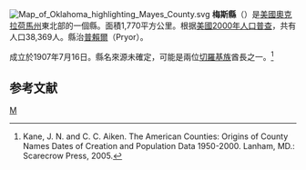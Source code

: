 {{noteTA
|T=zh-hans:梅斯县 (俄克拉何马州);zh-hk:梅斯縣 (奧克拉荷馬州);zh-tw:梅斯郡 (奧克拉荷馬州);
}}
[[File:Map_of_Oklahoma_highlighting_Mayes_County.svg|right]]
'''梅斯縣'''（{{lang-en|Mayes County}}）是[[美國|美國]][[奧克拉荷馬州|奧克拉荷馬州]]東北部的一個縣。面積1,770平方公里。根据[[美國2000年人口普查|美國2000年人口普查]]，共有人口38,369人。縣治[[普賴爾_(奧克拉荷馬州)|普賴爾]]（Pryor）。

成立於1907年7月16日。縣名來源未確定，可能是兩位[[切羅基族|切羅基族]]酋長之一。<ref>Kane, J. N. and C. C. Aiken. The American Counties: Origins of County Names Dates of Creation and Population Data 1950-2000. Lanham, MD.: Scarecrow Press, 2005.</ref>

==参考文献==
<div class="references-small">
<references />
</div>

{{Oklahoma}}

[[Category:俄克拉何马州行政区划|M]]